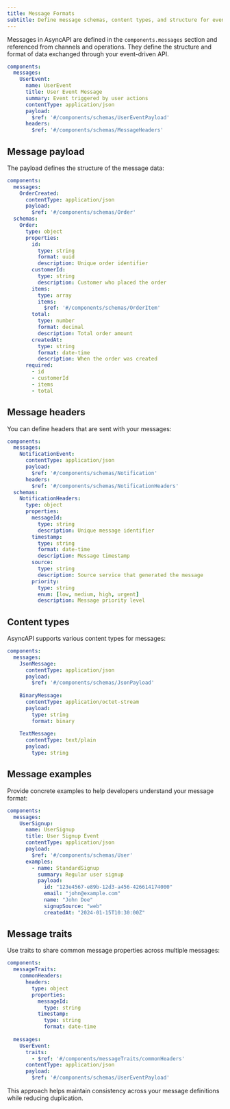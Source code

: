 ```yaml
---
title: Message Formats
subtitle: Define message schemas, content types, and structure for event-driven communication
---
```


Messages in AsyncAPI are defined in the `components.messages` section and referenced from channels and operations. They define the structure and format of data exchanged through your event-driven API.

```yml title="asyncapi.yml" {2-12}
components:
  messages:
    UserEvent:
      name: UserEvent
      title: User Event Message
      summary: Event triggered by user actions
      contentType: application/json
      payload:
        $ref: '#/components/schemas/UserEventPayload'
      headers:
        $ref: '#/components/schemas/MessageHeaders'
```

## Message payload

The payload defines the structure of the message data:

```yml title="asyncapi.yml" {4-6}
components:
  messages:
    OrderCreated:
      contentType: application/json
      payload:
        $ref: '#/components/schemas/Order'
  schemas:
    Order:
      type: object
      properties:
        id:
          type: string
          format: uuid
          description: Unique order identifier
        customerId:
          type: string
          description: Customer who placed the order
        items:
          type: array
          items:
            $ref: '#/components/schemas/OrderItem'
        total:
          type: number
          format: decimal
          description: Total order amount
        createdAt:
          type: string
          format: date-time
          description: When the order was created
      required:
        - id
        - customerId
        - items
        - total
```

## Message headers

You can define headers that are sent with your messages:

```yml title="asyncapi.yml" {6-8}
components:
  messages:
    NotificationEvent:
      contentType: application/json
      payload:
        $ref: '#/components/schemas/Notification'
      headers:
        $ref: '#/components/schemas/NotificationHeaders'
  schemas:
    NotificationHeaders:
      type: object
      properties:
        messageId:
          type: string
          description: Unique message identifier
        timestamp:
          type: string
          format: date-time
          description: Message timestamp
        source:
          type: string
          description: Source service that generated the message
        priority:
          type: string
          enum: [low, medium, high, urgent]
          description: Message priority level
```

## Content types

AsyncAPI supports various content types for messages:

```yml title="asyncapi.yml" {4,10,16}
components:
  messages:
    JsonMessage:
      contentType: application/json
      payload:
        $ref: '#/components/schemas/JsonPayload'
    
    BinaryMessage:
      contentType: application/octet-stream
      payload:
        type: string
        format: binary
    
    TextMessage:
      contentType: text/plain
      payload:
        type: string
```

## Message examples

Provide concrete examples to help developers understand your message format:

```yml title="asyncapi.yml" {8-18}
components:
  messages:
    UserSignup:
      name: UserSignup
      title: User Signup Event
      contentType: application/json
      payload:
        $ref: '#/components/schemas/User'
      examples:
        - name: StandardSignup
          summary: Regular user signup
          payload:
            id: "123e4567-e89b-12d3-a456-426614174000"
            email: "john@example.com"
            name: "John Doe"
            signupSource: "web"
            createdAt: "2024-01-15T10:30:00Z"
```

## Message traits

Use traits to share common message properties across multiple messages:

```yml title="asyncapi.yml" {2-12, 15-19}
components:
  messageTraits:
    commonHeaders:
      headers:
        type: object
        properties:
          messageId:
            type: string
          timestamp:
            type: string
            format: date-time
  
  messages:
    UserEvent:
      traits:
        - $ref: '#/components/messageTraits/commonHeaders'
      contentType: application/json
      payload:
        $ref: '#/components/schemas/UserEventPayload'
```

This approach helps maintain consistency across your message definitions while reducing duplication. 